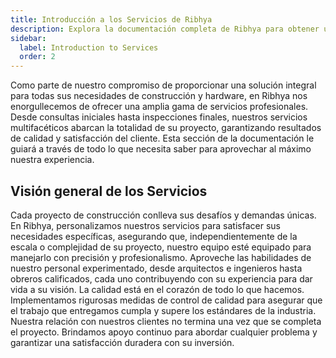 ```yaml
---
title: Introducción a los Servicios de Ribhya
description: Explora la documentación completa de Ribhya para obtener una visión detallada de nuestras herramientas premium y servicios de construcción.
sidebar:
  label: Introduction to Services
  order: 2
---
```



Como parte de nuestro compromiso de proporcionar una solución integral para todas sus necesidades de construcción y hardware, en Ribhya nos enorgullecemos de ofrecer una amplia gama de servicios profesionales. Desde consultas iniciales hasta inspecciones finales, nuestros servicios multifacéticos abarcan la totalidad de su proyecto, garantizando resultados de calidad y satisfacción del cliente. Esta sección de la documentación le guiará a través de todo lo que necesita saber para aprovechar al máximo nuestra experiencia.

## Visión general de los Servicios

<Tabs>
  <TabItem label="Soluciones Personalizadas">
    Cada proyecto de construcción conlleva sus desafíos y demandas únicas. En Ribhya, personalizamos
    nuestros servicios para satisfacer sus necesidades específicas, asegurando que,
    independientemente de la escala o complejidad de su proyecto, nuestro equipo esté equipado para
    manejarlo con precisión y profesionalismo.
  </TabItem>
  <TabItem label="Equipo Experto">
    Aproveche las habilidades de nuestro personal experimentado, desde arquitectos e ingenieros
    hasta obreros calificados, cada uno contribuyendo con su experiencia para dar vida a su visión.
  </TabItem>
  <TabItem label="Compromiso con la Calidad">
    La calidad está en el corazón de todo lo que hacemos. Implementamos rigurosas medidas de control
    de calidad para asegurar que el trabajo que entregamos cumpla y supere los estándares de la
    industria.
  </TabItem>
  <TabItem label="Soporte Continuo">
    Nuestra relación con nuestros clientes no termina una vez que se completa el proyecto. Brindamos
    apoyo continuo para abordar cualquier problema y garantizar una satisfacción duradera con su
    inversión.
  </TabItem>
</Tabs>

